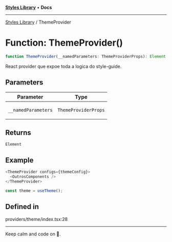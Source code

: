 
<Meta title="Libs/Styles/functions/ThemeProvider" />



[**Styles Library**](/?path=/docs/libs-styles-overview--page) • **Docs**

***

[Styles Library](/?path=/docs/libs-styles-overview--page) / ThemeProvider

# Function: ThemeProvider()

```ts
function ThemeProvider(__namedParameters: ThemeProviderProps): Element
```

React provider que expoe toda a logica do style-guide.

## Parameters

<table>
<thead>
<tr>
<th>Parameter</th>
<th>Type</th>
</tr>
</thead>
<tbody>
<tr>
<td>

`__namedParameters`

</td>
<td>

`ThemeProviderProps`

</td>
</tr>
</tbody>
</table>

## Returns

`Element`

## Example

```ts
<ThemeProvider configs={themeConfig}>
  <OutrosComponents />
</ThemeProvider>

const theme = useTheme();
```

## Defined in

providers/theme/index.tsx:28


***

Keep calm and code on 🤘.
